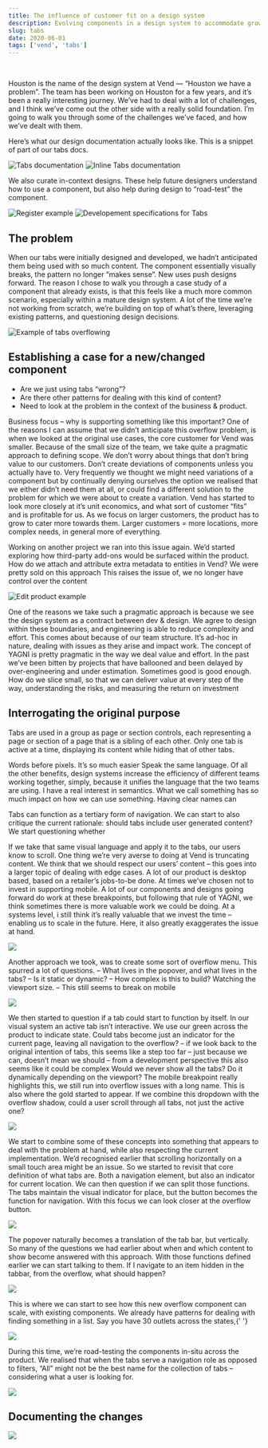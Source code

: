 ```yaml
---
title: The influence of customer fit on a design system
description: Evolving components in a design system to accommodate growing customer needs and complex content.
slug: tabs
date: 2020-06-01
tags: ['vend', 'tabs']
---
```


<TabsExample />

<br />

Houston is the name of the design system at Vend — “Houston we have a problem”. The team has been working on Houston for a few years, and it’s been a really interesting journey. We’ve had to deal with a lot of challenges, and I think we’ve come out the other side with a really solid foundation. I’m going to walk you through some of the challenges we’ve faced, and how we’ve dealt with them.

Here’s what our design documentation actually looks like. This is a snippet of part of our tabs docs.

![Tabs documentation](tabs-docs.png)
![Inline Tabs documentation](tabs-inline-docs.png)

We also curate in-context designs. These help future designers understand how to use a component, but also help during design to “road-test” the component.

![Register example](register-example.png)
![Developement specifications for Tabs](specs.png)

## The problem

When our tabs were initially designed and developed, we hadn’t anticipated them being used with so much content. The component essentially visually breaks, the pattern no longer “makes sense”. New uses push designs forward. The reason I chose to walk you through a case study of a component that already exists, is that this feels like a much more common scenario, especially within a mature design system. A lot of the time we’re not working from scratch, we’re building on top of what’s there, leveraging existing patterns, and questioning design decisions.

![Example of tabs overflowing](register-overflow-example.png)

## Establishing a case for a new/changed component

- Are we just using tabs “wrong”?
- Are there other patterns for dealing with this kind of content?
- Need to look at the problem in the context of the business & product.

Business focus – why is supporting something like this important? One of the reasons I can assume that we didn’t anticipate this overflow problem, is when we looked at the original use cases, the core customer for Vend was smaller. Because of the small size of the team, we take quite a pragmatic approach to defining scope. We don’t worry about things that don’t bring value to our customers. Don’t create deviations of components unless you actually have to. Very frequently we thought we might need variations of a component but by continually denying ourselves the option we realised that we either didn’t need them at all, or could find a different solution to the problem for which we were about to create a variation. Vend has started to look more closely at it’s unit economics, and what sort of customer “fits” and is profitable for us. As we focus on larger customers, the product has to grow to cater more towards them. Larger customers = more locations, more complex needs, in general more of everything.

Working on another project we ran into this issue again. We’d started exploring how third-party add-ons would be surfaced within the product. How do we attach and attribute extra metadata to entities in Vend? We were pretty sold on this approach This raises the issue of, we no longer have control over the content

![Edit product example](edit-product.png)

One of the reasons we take such a pragmatic approach is because we see the design system as a contract between dev & design. We agree to design within these boundaries, and engineering is able to reduce complexity and effort. This comes about because of our team structure. It’s ad-hoc in nature, dealing with issues as they arise and impact work. The concept of YAGNI is pretty pragmatic in the way we deal value and effort. In the past we’ve been bitten by projects that have ballooned and been delayed by over-engineering and under estimation. Sometimes good is good enough. How do we slice small, so that we can deliver value at every step of the way, understanding the risks, and measuring the return on investment

## Interrogating the original purpose

Tabs are used in a group as page or section controls, each representing a page or section of a page that is a sibling of each other. Only one tab is active at a time, displaying its content while hiding that of other tabs.

Words before pixels. It’s so much easier Speak the same language. Of all the other benefits, design systems increase the efficiency of different teams working together, simply, because it unifies the language that the two teams are using. I have a real interest in semantics. What we call something has so much impact on how we can use something. Having clear names can

Tabs can function as a tertiary form of navigation. We can start to also critique the current rationale: should tabs include user generated content? We start questioning whether

If we take that same visual language and apply it to the tabs, our users know to scroll. One thing we’re very averse to doing at Vend is truncating content. We think that we should respect our users’ content – this goes into a larger topic of dealing with edge cases. A lot of our product is desktop based, based on a retailer’s jobs-to-be done. At times we’ve chosen not to invest in supporting mobile. A lot of our components and designs going forward do work at these breakpoints, but following that rule of YAGNI, we think sometimes there is more valuable work we could be doing. At a systems level, i still think it’s really valuable that we invest the time – enabling us to scale in the future. Here, it also greatly exaggerates the issue at hand.

![](exploration-overflow-scroll.png)

Another approach we took, was to create some sort of overflow menu. This spurred a lot of questions. – What lives in the popover, and what lives in the tabs? – Is it static or dynamic? – How complex is this to build? Watching the viewport size. – This still seems to break on mobile

![](exploration-overflow-start.png)

We then started to question if a tab could start to function by itself. In our visual system an active tab isn’t interactive. We use our green across the product to indicate state. Could tabs become just an indicator for the current page, leaving all navigation to the overflow? – if we look back to the original intention of tabs, this seems like a step too far – just because we can, doesn’t mean we should – from a development perspective this also seems like it could be complex Would we never show all the tabs? Do it dynamically depending on the viewport? The mobile breakpoint really highlights this, we still run into overflow issues with a long name. This is also where the gold started to appear. If we combine this dropdown with the overflow shadow, could a user scroll through all tabs, not just the active one?

![](exploration-overflow-single-active.png)

We start to combine some of these concepts into something that appears to deal with the problem at hand, while also respecting the current implementation. We’d recognised earlier that scrolling horizontally on a small touch area might be an issue. So we started to revisit that core definition of what tabs are. Both a navigation element, but also an indicator for current location. We can then question if we can split those functions. The tabs maintain the visual indicator for place, but the button becomes the function for navigation. With this focus we can look closer at the overflow button.

![](exploration-overflow-combo.png)

The popover naturally becomes a translation of the tab bar, but vertically. So many of the questions we had earlier about when and which content to show become answered with this approach. With those functions defined earlier we can start talking to them. If I navigate to an item hidden in the tabbar, from the overflow, what should happen?

![](exploration-example.png)

This is where we can start to see how this new overflow component can scale, with existing components. We already have patterns for dealing with finding something in a list. Say you have 30 outlets across the states,{' '}

![](exploration-crit.png)

During this time, we’re road-testing the components in-situ across the product. We realised that when the tabs serve a navigation role as opposed to filters, “All” might not be the best name for the collection of tabs – considering what a user is looking for.

![](roadtest.png)

## Documenting the changes

![](documentation.png)


